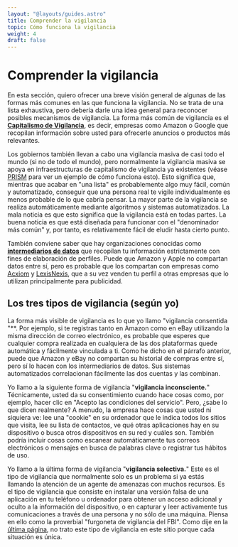 ```yaml
---
layout: "@layouts/guides.astro"
title: Comprender la vigilancia
topic: Cómo funciona la vigilancia
weight: 4
draft: false
---
```


# Comprender la vigilancia

En esta sección, quiero ofrecer una breve visión general de algunas de las formas más comunes en las que funciona la vigilancia. No se trata de una lista exhaustiva, pero debería darle una idea general para reconocer posibles mecanismos de vigilancia. La forma más común de vigilancia es el **[Capitalismo de Vigilancia](https://en.wikipedia.org/wiki/Surveillance_capitalism)**, es decir, empresas como Amazon o Google que recopilan información sobre usted para ofrecerle anuncios o productos más relevantes.

Los gobiernos también llevan a cabo una vigilancia masiva de casi todo el mundo (si no de todo el mundo), pero normalmente la vigilancia masiva se apoya en infraestructuras de capitalismo de vigilancia ya existentes (véase [PRISM](<https://es.wikipedia.org/wiki/PRISM)>) para ver un ejemplo de cómo funciona esto). Esto significa que, mientras que acabar en "una lista" es probablemente algo muy fácil, común y automatizado, conseguir que una persona real te vigile individualmente es menos probable de lo que cabría pensar. La mayor parte de la vigilancia se realiza automáticamente mediante algoritmos y sistemas automatizados. La mala noticia es que esto significa que la vigilancia está en todas partes. La buena noticia es que está diseñada para funcionar con el "denominador más común" y, por tanto, es relativamente fácil de eludir hasta cierto punto.

También conviene saber que hay organizaciones conocidas como **[intermediarios de datos](https://es.wikipedia.org/wiki/Broker_de_informaci%C3%B3n)** que recopilan tu información estrictamente con fines de elaboración de perfiles. Puede que Amazon y Apple no compartan datos entre sí, pero es probable que los compartan con empresas como [Acxiom](https://en.wikipedia.org/wiki/Acxiom) y [LexisNexis](https://en.wikipedia.org/wiki/LexisNexis), que a su vez venden tu perfil a otras empresas que lo utilizan principalmente para publicidad.

## Los tres tipos de vigilancia (según yo)

La forma más visible de vigilancia es lo que yo llamo "vigilancia consentida "\*\*. Por ejemplo, si te registras tanto en Amazon como en eBay utilizando la misma dirección de correo electrónico, es probable que esperes que cualquier compra realizada en cualquiera de las dos plataformas quede automática y fácilmente vinculada a ti. Como he dicho en el párrafo anterior, puede que Amazon y eBay no compartan su historial de compras entre sí, pero sí lo hacen con los intermediarios de datos. Sus sistemas automatizados correlacionan fácilmente las dos cuentas y las combinan.

Yo llamo a la siguiente forma de vigilancia "**vigilancia inconsciente.**" Técnicamente, usted da su consentimiento cuando hace cosas como, por ejemplo, hacer clic en "Acepto las condiciones del servicio". Pero, ¿sabe lo que dicen realmente? A menudo, la empresa hace cosas que usted ni siquiera ve: lee una "cookie" en su ordenador que le indica todos los sitios que visita, lee su lista de contactos, ve qué otras aplicaciones hay en su dispositivo o busca otros dispositivos en su red y cuáles son. También podría incluir cosas como escanear automáticamente tus correos electrónicos o mensajes en busca de palabras clave o registrar tus hábitos de uso.

Yo llamo a la última forma de vigilancia "**vigilancia selectiva.**" Este es el tipo de vigilancia que normalmente solo es un problema si ya estás llamando la atención de un agente de amenazas con muchos recursos. Es el tipo de vigilancia que consiste en instalar una versión falsa de una aplicación en tu teléfono u ordenador para obtener un acceso adicional y oculto a la información del dispositivo, o en capturar y leer activamente tus comunicaciones a través de una persona y no sólo de una máquina. Piensa en ello como la proverbial "furgoneta de vigilancia del FBI". Como dije en la [última página](/guides/prologue/threat-model), no trato este tipo de vigilancia en este sitio porque cada situación es única.
